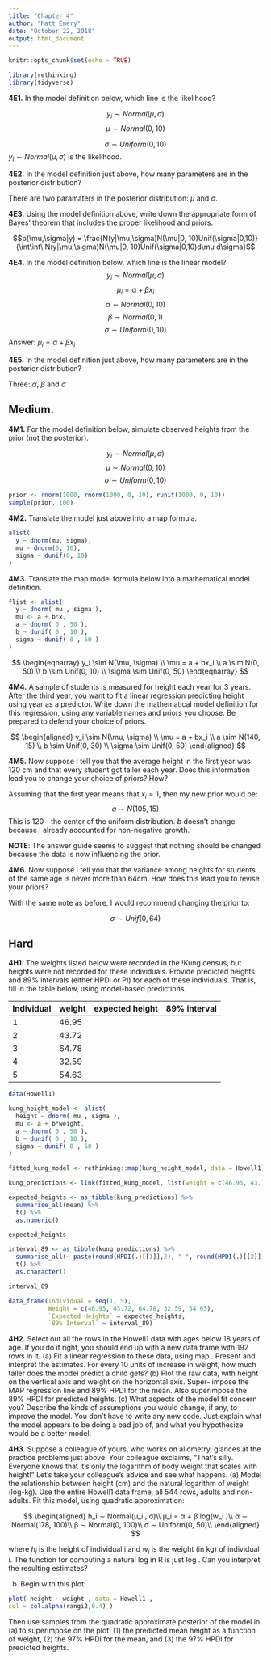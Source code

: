 ```yaml
---
title: "Chapter 4"
author: "Matt Emery"
date: "October 22, 2018"
output: html_document
---
```


```r
knitr::opts_chunk$set(echo = TRUE)
```


```r
library(rethinking)
library(tidyverse)
```

**4E1.** In the model definition below, which line is the likelihood?

$$y_i ∼ Normal(μ, σ)$$
$$μ ∼ Normal(0, 10)$$

$$σ ∼ Uniform(0, 10)$$
$y_i ∼Normal(\mu, \sigma)$ is the likelihood.

**4E2.** In the model definition just above, how many parameters are in the posterior distribution?

There are two paramaters in the posterior distribution: $\mu$ and $\sigma$.

**4E3.** Using the model definition above, write down the appropriate form of Bayes’ theorem that
includes the proper likelihood and priors.

$$p(\mu,\sigma|y) = \frac{N(y|\mu,\sigma)N(\mu|0, 10)Unif(\sigma|0,10)}{\int\int\ N(y|\mu,\sigma)N(\mu|0, 10)Unif(\sigma|0,10)d\mu d\sigma}$$

**4E4.** In the model definition below, which line is the linear model?
$$y_i ∼ Normal(μ, σ)$$
$$μ_i = α + βx_i$$
$$ α ∼ Normal(0, 10)$$
$$β ∼ Normal(0, 1)$$
$$σ ∼ Uniform(0, 10)$$
Answer: $μ_i = α + βx_i$

**4E5.** In the model definition just above, how many parameters are in the posterior distribution?

Three: $\alpha$, $\beta$ and $\sigma$

## Medium.

**4M1.** For the model definition below, simulate observed heights from the prior (not the posterior).

$$y_i ∼ Normal(μ, σ)$$
$$μ ∼ Normal(0, 10)$$
$$σ ∼ Uniform(0, 10)$$

```r
prior <- rnorm(1000, rnorm(1000, 0, 10), runif(1000, 0, 10))
sample(prior, 100)
```

**4M2.** Translate the model just above into a map formula.

```r
alist(
  y ~ dnorm(mu, sigma),
  mu ~ dnorm(0, 10),
  sigma ~ dunif(0, 10)
)
```


**4M3.** Translate the map model formula below into a mathematical model definition.

```r
flist <- alist(
  y ~ dnorm( mu , sigma ),
  mu <- a + b*x,
  a ~ dnorm( 0 , 50 ),
  b ~ dunif( 0 , 10 ),
  sigma ~ dunif( 0 , 50 )
)
```

$$
\begin{eqnarray}
  y_i \sim N(\mu, \sigma) \\
  \mu = a + bx_i \\
  a \sim N(0, 50) \\
  b \sim Unif(0, 10) \\
  \sigma \sim Unif(0, 50)
\end{eqnarray}
$$

**4M4.** A sample of students is measured for height each year for 3 years. After the third year, you want
to fit a linear regression predicting height using year as a predictor. Write down the mathematical
model definition for this regression, using any variable names and priors you choose. Be prepared to
defend your choice of priors.

$$
\begin{aligned}
  y_i \sim N(\mu, \sigma) \\
  \mu = a + bx_i \\
  a \sim N(140, 15) \\
  b \sim Unif(0, 30) \\
  \sigma \sim Unif(0, 50)
\end{aligned}
$$

**4M5.** Now suppose I tell you that the average height in the first year was 120 cm and that every
student got taller each year. Does this information lead you to change your choice of priors? How?

Assuming that the first year means that $x_i = 1$, then my new prior would be: 
$$a \sim N(105, 15)$$
This is 120 - the center of the uniform distribution. $b$ doesn't change because I already accounted for non-negative growth.

**NOTE**: The answer guide seems to suggest that nothing should be changed because the data is now influencing the prior.

**4M6.** Now suppose I tell you that the variance among heights for students of the same age is never
more than 64cm. How does this lead you to revise your priors?

With the same note as before, I would recommend changing the prior to:

$$\sigma \sim Unif(0, 64)$$

## Hard

**4H1.** The weights listed below were recorded in the !Kung census, but heights were not recorded for
these individuals. Provide predicted heights and 89% intervals (either HPDI or PI) for each of these
individuals. That is, fill in the table below, using model-based predictions.

| Individual | weight | expected height | 89% interval |
|------------|--------|-----------------|--------------|
| 1          | 46.95  |                 |              |
| 2          | 43.72  |                 |              |
| 3          | 64.78  |                 |              |
| 4          | 32.59  |                 |              |
| 5          | 54.63  |                 |              |

```r
data(Howell1)
```

```r
kung_height_model <- alist(
  height ~ dnorm( mu , sigma ),
  mu <- a + b*weight,
  a ~ dnorm( 0 , 50 ),
  b ~ dunif( 0 , 10 ),
  sigma ~ dunif( 0 , 50 )
)
```

```r
fitted_kung_model <- rethinking::map(kung_height_model, data = Howell1)
```

```r
kung_predictions <- link(fitted_kung_model, list(weight = c(46.95, 43.72, 64.78, 32.59, 54.63)))
```
```r
expected_heights <- as_tibble(kung_predictions) %>% 
  summarise_all(mean) %>% 
  t() %>% 
  as.numeric()

expected_heights
```

```r
interval_89 <- as_tibble(kung_predictions) %>% 
  summarise_all(~ paste(round(HPDI(.)[[1]],2), "-", round(HPDI(.)[[2]], 2))) %>% 
  t() %>% 
  as.character()

interval_89
```


```r
data_frame(Individual = seq(1, 5),
           Weight = c(46.95, 43.72, 64.78, 32.59, 54.63),
           `Expected Heights` = expected_heights,
           `89% Interval` = interval_89)
```


**4H2.** Select out all the rows in the Howell1 data with ages below 18 years of age. If you do it right,
you should end up with a new data frame with 192 rows in it.
(a) Fit a linear regression to these data, using map . Present and interpret the estimates. For every
10 units of increase in weight, how much taller does the model predict a child gets?
(b) Plot the raw data, with height on the vertical axis and weight on the horizontal axis. Super-
impose the MAP regression line and 89% HPDI for the mean. Also superimpose the 89% HPDI for
predicted heights.
(c) What aspects of the model fit concern you? Describe the kinds of assumptions you would
change, if any, to improve the model. You don’t have to write any new code. Just explain what the
model appears to be doing a bad job of, and what you hypothesize would be a better model.

**4H3.** Suppose a colleague of yours, who works on allometry, glances at the practice problems just
above. Your colleague exclaims, “That’s silly. Everyone knows that it’s only the logarithm of body
weight that scales with height!” Let’s take your colleague’s advice and see what happens.
(a) Model the relationship between height (cm) and the natural logarithm of weight (log-kg). Use
the entire Howell1 data frame, all 544 rows, adults and non-adults. Fit this model, using quadratic
approximation:


$$
\begin{aligned}
h_i ∼ Normal(μ_i , σ)\\
μ_i = α + β log(w_i )\\
α ∼ Normal(178, 100)\\
β ∼ Normal(0, 100)\\
σ ∼ Uniform(0, 50)\\
\end{aligned}
$$

where $h_i$ is the height of individual i and $w_i$ is the weight (in kg) of individual i. The function for
computing a natural log in R is just log . Can you interpret the resulting estimates?

(b) Begin with this plot:

```r
plot( height ~ weight , data = Howell1 ,
col = col.alpha(rangi2,0.4) )
```

Then use samples from the quadratic approximate posterior of the model in (a) to superimpose on
the plot: (1) the predicted mean height as a function of weight, (2) the 97% HPDI for the mean, and
(3) the 97% HPDI for predicted heights.

